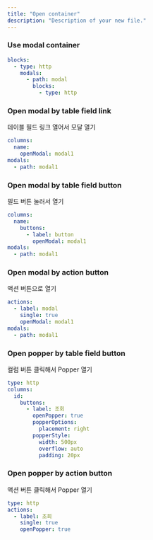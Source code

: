 ```yaml
---
title: "Open container"
description: "Description of your new file."
---
```


### Use modal container

```yaml
blocks:
  - type: http
	modals:
      - path: modal
        blocks: 
          - type: http
```

### Open modal by table field link

테이블 필드 링크 열어서 모달 열기

```yaml
columns:
  name:
    openModal: modal1
modals:
  - path: modal1
```

### Open modal by table field button

필드 버튼 눌러서 열기

```yaml
columns:
  name:
    buttons:
      - label: button
        openModal: modal1
modals:
  - path: modal1
```

### Open modal by action button

액션 버튼으로 열기

```yaml
actions:
  - label: modal
    single: true
    openModal: modal1
modals:
  - path: modal1
```

### Open popper by table field button

컬럼 버튼 클릭해서 Popper 열기

```yaml
type: http
columns:
  id:
    buttons:
      - label: 조회
        openPopper: true
        popperOptions:
          placement: right
        popperStyle:
          width: 500px
          overflow: auto
          padding: 20px
```

### Open popper by action button

액션 버튼 클릭해서 Popper 열기

```yaml
type: http
actions:
  - label: 조회
    single: true
    openPopper: true
```